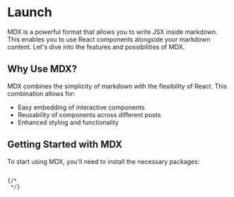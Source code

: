 
# Launch

MDX is a powerful format that allows you to write JSX inside markdown. This enables you to use React components alongside your markdown content. Let's dive into the features and possibilities of MDX.

## Why Use MDX?

MDX combines the simplicity of markdown with the flexibility of React. This combination allows for:

- Easy embedding of interactive components
- Reusability of components across different posts
- Enhanced styling and functionality

## Getting Started with MDX

To start using MDX, you'll need to install the necessary packages:

<Code snippet="npm i --save @fold-dev/core @fold-dev/design" />
{/* 
 */}
